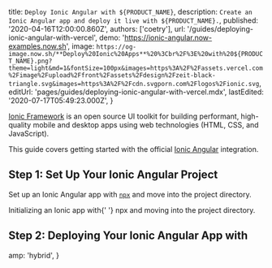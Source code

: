 
  title: `Deploy Ionic Angular with ${PRODUCT_NAME}`,
  description: `Create an Ionic Angular app and deploy it live with ${PRODUCT_NAME}.`,
  published: '2020-04-16T12:00:00.860Z',
  authors: ['coetry'],
  url: '/guides/deploying-ionic-angular-with-vercel',
  demo: 'https://ionic-angular.now-examples.now.sh',
  image: `https://og-image.now.sh/**Deploy%20Ionic%20Apps**%20%3Cbr%2F%3E%20with%20${PRODUCT_NAME}.png?theme=light&md=1&fontSize=100px&images=https%3A%2F%2Fassets.vercel.com%2Fimage%2Fupload%2Ffront%2Fassets%2Fdesign%2Fzeit-black-triangle.svg&images=https%3A%2F%2Fcdn.svgporn.com%2Flogos%2Fionic.svg`,
  editUrl: 'pages/guides/deploying-ionic-angular-with-vercel.mdx',
  lastEdited: '2020-07-17T05:49:23.000Z',
}

[Ionic Framework](https://ionicframework.com/docs/intro) is an open source UI toolkit for building performant, high-quality mobile and desktop apps using web technologies (HTML, CSS, and JavaScript).

This guide covers getting started with the official [Ionic Angular](https://ionicframework.com/docs/angular/overview) integration.

## Step 1: Set Up Your Ionic Angular Project

Set up an Ionic Angular app with [`npx`](https://www.npmjs.com/package/npx) and move into the project directory.

<Snippet
  width="100%"
  dark
  text="npx ionic start [project-name] conference --type angular && cd [project-name]"
/>
<Caption>
  Initializing an Ionic app with{' '}
  <Link href="https://www.npmjs.com/package/npx">npx</Link> and moving into the
  project directory.
</Caption>

## Step 2: Deploying Your Ionic Angular App with <NameWrapper name={PRODUCT_NAME} />

<DeploySection meta={meta} />


  amp: 'hybrid',
}
